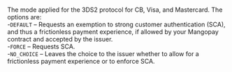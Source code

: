   

  
<ResponseField name="SecureMode" type="string"   
default="**Default value:** DEFAULT">    
The mode applied for the 3DS2 protocol for CB, Visa, and Mastercard. The options are:  
-`DEFAULT` – Requests an exemption to strong customer authentication (SCA), and thus a frictionless payment experience, if allowed by your Mangopay contract and accepted by the issuer.  
-`FORCE` – Requests SCA.  
-`NO_CHOICE` – Leaves the choice to the issuer whether to allow for a frictionless payment experience or to enforce SCA.  
</ResponseField>